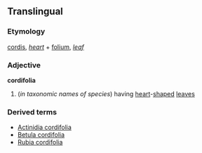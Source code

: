 ==Translingual==
===Etymology===
{{L.}} [[cordis]], ''[[heart]]'' + [[folium]], ''[[leaf]]''
===Adjective===
'''cordifolia'''
#(''in taxonomic names of species'') having [[heart]]-[[shaped]] [[leaves]]

===Derived terms===
*[[Actinidia cordifolia]]
*[[Betula cordifolia]]
*[[Rubia cordifolia]]